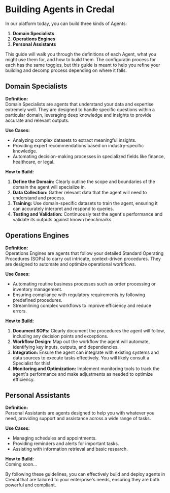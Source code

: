 # Building Agents in Credal

In our platform today, you can build three kinds of Agents:

1. **Domain Specialists**
2. **Operations Engines**
3. **Personal Assistants**

This guide will walk you through the definitions of each Agent, what you might use them for, and how to build them. The configuratin process for each has the same toggles, but this guide is meant to help you refine your building and decomp process depending on where it falls.

## Domain Specialists

**Definition:**  
Domain Specialists are agents that understand your data and expertise extremely well. They are designed to handle specific questions within a particular domain, leveraging deep knowledge and insights to provide accurate and relevant outputs.

**Use Cases:**  
- Analyzing complex datasets to extract meaningful insights.
- Providing expert recommendations based on industry-specific knowledge.
- Automating decision-making processes in specialized fields like finance, healthcare, or legal.

**How to Build:**  
1. **Define the Domain:** Clearly outline the scope and boundaries of the domain the agent will specialize in.
2. **Data Collection:** Gather relevant data that the agent will need to understand and process.
3. **Training:** Use domain-specific datasets to train the agent, ensuring it can accurately interpret and respond to queries.
4. **Testing and Validation:** Continuously test the agent's performance and validate its outputs against known benchmarks.

## Operations Engines

**Definition:**  
Operations Engines are agents that follow your detailed Standard Operating Procedures (SOPs) to carry out intricate, context-driven procedures. They are designed to automate and optimize operational workflows.

**Use Cases:**  
- Automating routine business processes such as order processing or inventory management.
- Ensuring compliance with regulatory requirements by following predefined procedures.
- Streamlining complex workflows to improve efficiency and reduce errors.

**How to Build:**  
1. **Document SOPs:** Clearly document the procedures the agent will follow, including any decision points and exceptions.
2. **Workflow Design:** Map out the workflow the agent will automate, identifying key inputs, outputs, and dependencies.
3. **Integration:** Ensure the agent can integrate with existing systems and data sources to execute tasks effectively. You will likely consult a Specialist for this!
4. **Monitoring and Optimization:** Implement monitoring tools to track the agent's performance and make adjustments as needed to optimize efficiency.

## Personal Assistants

**Definition:**  
Personal Assistants are agents designed to help you with whatever you need, providing support and assistance across a wide range of tasks.

**Use Cases:**  
- Managing schedules and appointments.
- Providing reminders and alerts for important tasks.
- Assisting with information retrieval and basic research.

**How to Build:**  
Coming soon...

By following these guidelines, you can effectively build and deploy agents in Credal that are tailored to your enterprise's needs, ensuring they are both powerful and compliant.